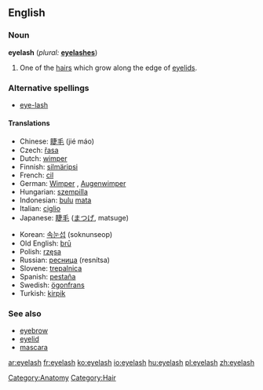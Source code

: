 ==English==

===Noun===
{{wikipedia}}
'''eyelash'''  (''plural:'' '''[[eyelashes]]''')

# One of the [[hair]]s which grow along the edge of [[eyelid]]s.

===Alternative spellings===
* [[eye-lash]]

{{rfc-level|Translations at L4+ not in L3 POS section}}

====Translations====
{{top}}
*Chinese: [[睫毛]] (jié máo)
*Czech: [[řasa]] {{f}}
*Dutch: [[wimper]] {{m}}
*Finnish: [[silmäripsi]]
*French: [[cil]] {{m}}
*German: [[Wimper]] {{f}}, [[Augenwimper]] {{f}}
*Hungarian: [[szempilla]]
*Indonesian: [[bulu]] [[mata]]
*Italian: [[ciglio]] {{m}}
*Japanese: [[睫毛]] ([[まつげ]], matsuge)
{{mid}}
*Korean: [[속눈섭]] (soknunseop)
*Old English: [[bru|brū]]
*Polish: [[rzęsa]] {{f}}
*Russian: [[ресница]] (resnítsa) {{f}}
*Slovene: [[trepalnica]] {{f}}
*Spanish: [[pestaña]] {{f}}
*Swedish: [[ögonfrans]] {{c}}
*Turkish: [[kirpik]]
{{bottom}}

===See also===
*[[eyebrow]]
*[[eyelid]]
*[[mascara]]

[[Category:Anatomy]]
[[Category:Hair]]

[[ar:eyelash]]
[[fr:eyelash]]
[[ko:eyelash]]
[[io:eyelash]]
[[hu:eyelash]]
[[pl:eyelash]]
[[zh:eyelash]]